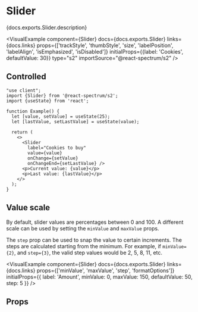 


# Slider

<PageDescription>{docs.exports.Slider.description}</PageDescription>

<VisualExample
  component={Slider}
  docs={docs.exports.Slider}
  links={docs.links}
  props={['trackStyle', 'thumbStyle', 'size', 'labelPosition', 'labelAlign', 'isEmphasized', 'isDisabled']}
  initialProps={{label: 'Cookies', defaultValue: 30}}
  type="s2"
  importSource="@react-spectrum/s2" />

## Controlled

```tsx render expanded
"use client";
import {Slider} from '@react-spectrum/s2';
import {useState} from 'react';

function Example() {
  let [value, setValue] = useState(25);
  let [lastValue, setLastValue] = useState(value);

  return (
    <>
      <Slider
        label="Cookies to buy"
        value={value}
        onChange={setValue}
        onChangeEnd={setLastValue} />
      <p>Current value: {value}</p>
      <p>Last value: {lastValue}</p>
    </>
  );
}
```

## Value scale

By default, slider values are percentages between 0 and 100. A different scale can be used by setting the `minValue` and `maxValue` props.

The `step` prop can be used to snap the value to certain increments. The steps are calculated
starting from the minimum. For example, if `minValue={2}`, and `step={3}`, the valid step values would be 2, 5, 8, 11, etc.

<VisualExample
  component={Slider}
  docs={docs.exports.Slider}
  links={docs.links}
  props={['minValue', 'maxValue', 'step', 'formatOptions']}
  initialProps={{
    label: 'Amount',
    minValue: 0,
    maxValue: 150,
    defaultValue: 50,
    step: 5
  }} />

## Props

<PropTable component={docs.exports.Slider} links={docs.links} />
